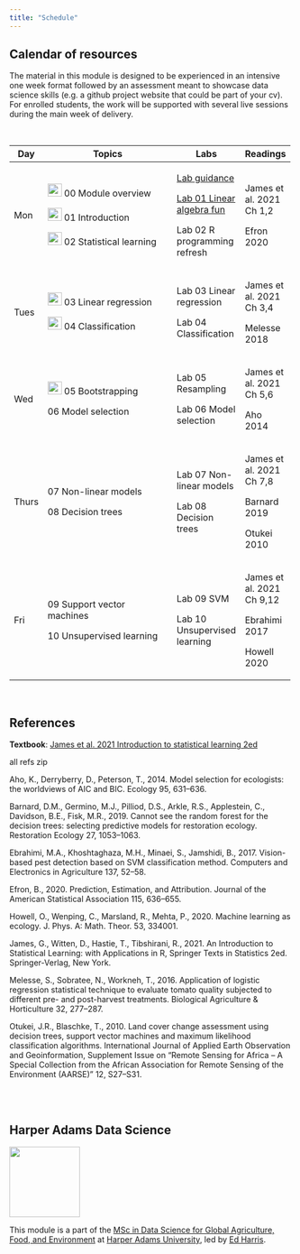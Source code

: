 ```yaml
---
title: "Schedule"
---
```


## Calendar of resources

The material in this module is designed to be experienced in an intensive one week format followed by an assessment meant to showcase data science skills (e.g. a github project website that could be part of your cv). For enrolled students, the work will be supported with several live sessions during the main week of delivery.

<br>

+-------------+------------------------------------------------------------------------------------------------------------+-------------------------------------------------+---------------------------+
| Day         | Topics                                                                                                     | Labs                                            | Readings                  |
+=============+============================================================================================================+=================================================+===========================+
| Mon         | [![](img/pptx.png){width="25" height="23"}](lectures/00-module-intro.pptx) 00 Module overview              | [Lab guidance](lab00-guidance.html)             | James et al. 2021 Ch 1,2  |
|             |                                                                                                            |                                                 |                           |
|             | [![](img/pptx.png){width="25" height="23"}](lectures/01-introduction.pptx) 01 Introduction                 | [Lab 01 Linear algebra fun](lab01-lin-alg.html) | Efron 2020                |
|             |                                                                                                            |                                                 |                           |
|             | [![](img/pptx.png){width="25" height="23"}](lectures/02-statistical-learning.pptx) 02 Statistical learning | Lab 02 R programming refresh                    |                           |
+-------------+------------------------------------------------------------------------------------------------------------+-------------------------------------------------+---------------------------+
| Tues        | [![](img/pptx.png){width="25" height="23"}](lectures/03-linear-regression.pptx) 03 Linear regression       | Lab 03 Linear regression                        | James et al. 2021 Ch 3,4  |
|             |                                                                                                            |                                                 |                           |
|             | [![](img/pptx.png){width="25" height="23"}](lectures/04-classification.pptx) 04 Classification             | Lab 04 Classification                           | Melesse 2018              |
+-------------+------------------------------------------------------------------------------------------------------------+-------------------------------------------------+---------------------------+
| Wed         | [![](img/pptx.png){width="25" height="23"}](lectures/05-crossval-bootstrap.pptx) 05 Bootstrapping          | Lab 05 Resampling                               | James et al. 2021 Ch 5,6  |
|             |                                                                                                            |                                                 |                           |
|             | 06 Model selection                                                                                         | Lab 06 Model selection                          | Aho 2014                  |
+-------------+------------------------------------------------------------------------------------------------------------+-------------------------------------------------+---------------------------+
| Thurs       | 07 Non-linear models                                                                                       | Lab 07 Non-linear models                        | James et al. 2021 Ch 7,8  |
|             |                                                                                                            |                                                 |                           |
|             | 08 Decision trees                                                                                          | Lab 08 Decision trees                           | Barnard 2019              |
|             |                                                                                                            |                                                 |                           |
|             |                                                                                                            |                                                 | Otukei 2010               |
+-------------+------------------------------------------------------------------------------------------------------------+-------------------------------------------------+---------------------------+
| Fri         | 09 Support vector machines                                                                                 | Lab 09 SVM                                      | James et al. 2021 Ch 9,12 |
|             |                                                                                                            |                                                 |                           |
|             | 10 Unsupervised learning                                                                                   | Lab 10 Unsupervised learning                    | Ebrahimi 2017             |
|             |                                                                                                            |                                                 |                           |
|             |                                                                                                            |                                                 | Howell 2020               |
+-------------+------------------------------------------------------------------------------------------------------------+-------------------------------------------------+---------------------------+

<br>

## References

**Textbook**: [James et al. 2021 Introduction to statistical learning 2ed](https://www.statlearning.com/)

all refs zip

Aho, K., Derryberry, D., Peterson, T., 2014. Model selection for ecologists: the worldviews of AIC and BIC. Ecology 95, 631--636.

Barnard, D.M., Germino, M.J., Pilliod, D.S., Arkle, R.S., Applestein, C., Davidson, B.E., Fisk, M.R., 2019. Cannot see the random forest for the decision trees: selecting predictive models for restoration ecology. Restoration Ecology 27, 1053--1063.

Ebrahimi, M.A., Khoshtaghaza, M.H., Minaei, S., Jamshidi, B., 2017. Vision-based pest detection based on SVM classification method. Computers and Electronics in Agriculture 137, 52--58.

Efron, B., 2020. Prediction, Estimation, and Attribution. Journal of the American Statistical Association 115, 636--655.

Howell, O., Wenping, C., Marsland, R., Mehta, P., 2020. Machine learning as ecology. J. Phys. A: Math. Theor. 53, 334001.

James, G., Witten, D., Hastie, T., Tibshirani, R., 2021. An Introduction to Statistical Learning: with Applications in R, Springer Texts in Statistics 2ed. Springer-Verlag, New York.

Melesse, S., Sobratee, N., Workneh, T., 2016. Application of logistic regression statistical technique to evaluate tomato quality subjected to different pre- and post-harvest treatments. Biological Agriculture & Horticulture 32, 277--287.

Otukei, J.R., Blaschke, T., 2010. Land cover change assessment using decision trees, support vector machines and maximum likelihood classification algorithms. International Journal of Applied Earth Observation and Geoinformation, Supplement Issue on "Remote Sensing for Africa -- A Special Collection from the African Association for Remote Sensing of the Environment (AARSE)" 12, S27--S31.

<br><br>

## Harper Adams Data Science

![](img/HDS.png){fig-alt="Harper Data Science" width="125"}

This module is a part of the [MSc in Data Science for Global Agriculture, Food, and Environment](https://www.harper-adams.ac.uk/courses/postgraduate/201194/data-science-for-global-agriculture-food-and-environment "MSc in Data Science") at [Harper Adams University](https://www.harper-adams.ac.uk/ "Harper Adams University"), led by [Ed Harris](https://www.harper-adams.ac.uk/general/staff/profile/201620/Edwin-Harris/ "Ed's Faculty page").
